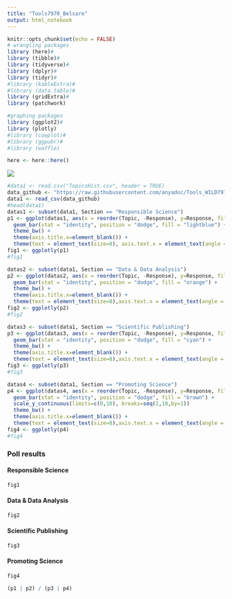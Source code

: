 ---
title: "Tools7970_Belsare"
output: html_notebook
---
```{r setup, include=FALSE}
knitr::opts_chunk$set(echo = FALSE)
# wrangling packages
library (here)#
library (tibble)#
library (tidyverse)#
library (dplyr)#
library (tidyr)#
#library (kableExtra)#
#library (data.table)#
library (gridExtra)#
library (patchwork)

#graphing packages
library (ggplot2)#
library (plotly)
#library (cowplot)#
#library (ggpubr)#
#library (waffle)

here <- here::here()
```


![](images/tools.png)
```{r include=FALSE}
#data1 <- read.csv("TopicsHist.csv", header = TRUE)
data_github <- "https://raw.githubusercontent.com/anyadoc/Tools_WILD7970/main/TopicsHist.csv"
data1 <- read_csv(data_github)
#head(data1)
datas1 <- subset(data1, Section == "Responsible Science")
p1 <- ggplot(datas1, aes(x = reorder(Topic, -Response), y=Response, fill=Section)) +
  geom_bar(stat = "identity", position = "dodge", fill = "lightblue") +
  theme_bw() +
  theme(axis.title.x=element_blank()) +
  theme(text = element_text(size=8), axis.text.x = element_text(angle = 25)) 
fig1 <- ggplotly(p1)
#fig1  

datas2 <- subset(data1, Section == "Data & Data Analysis")
p2 <- ggplot(datas2, aes(x = reorder(Topic, -Response), y=Response, fill=Section)) +
  geom_bar(stat = "identity", position = "dodge", fill = "orange") +
  theme_bw() +
  theme(axis.title.x=element_blank()) +
  theme(text = element_text(size=8),axis.text.x = element_text(angle = 25)) 
fig2 <- ggplotly(p2)
#fig2

datas3 <- subset(data1, Section == "Scientific Publishing")
p3 <- ggplot(datas3, aes(x = reorder(Topic, -Response), y=Response, fill=Section)) +
  geom_bar(stat = "identity", position = "dodge", fill = "cyan") +
  theme_bw() +
  theme(axis.title.x=element_blank()) +
  theme(text = element_text(size=8),axis.text.x = element_text(angle = 25)) 
fig3 <- ggplotly(p3)
#fig3

datas4 <- subset(data1, Section == "Promoting Science")
p4 <- ggplot(datas4, aes(x = reorder(Topic, -Response), y=Response, fill=Section)) +
  geom_bar(stat = "identity", position = "dodge", fill = "brown") +
  scale_y_continuous(limits=c(0,10), breaks=seq(1,10,by=1))
  theme_bw() +
  theme(axis.title.x=element_blank()) +
  theme(text = element_text(size=8),axis.text.x = element_text(angle = 25)) 
fig4 <- ggplotly(p4)
#fig4
```

### Poll results

#### Responsible Science

```{r}
fig1
```

#### Data & Data Analysis
```{r}
fig2
```

#### Scientific Publishing

```{r}
fig3
```

#### Promoting Science

```{r}
fig4
```

```{r}
(p1 | p2) / (p3 | p4)

```

